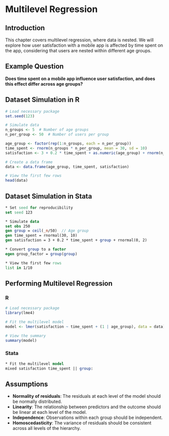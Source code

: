 # Multilevel Regression

## Introduction
This chapter covers multilevel regression, where data is nested. We will explore how user satisfaction with a mobile app is affected by time spent on the app, considering that users are nested within different age groups.

## Example Question
**Does time spent on a mobile app influence user satisfaction, and does this effect differ across age groups?**

## Dataset Simulation in R

```r
# Load necessary package
set.seed(123)

# Simulate data
n_groups <- 5  # Number of age groups
n_per_group <- 50  # Number of users per group

age_group <- factor(rep(1:n_groups, each = n_per_group))
time_spent <- rnorm(n_groups * n_per_group, mean = 30, sd = 10)
satisfaction <- 3 + 0.2 * time_spent + as.numeric(age_group) + rnorm(n_groups * n_per_group, sd = 2)

# Create a data frame
data <- data.frame(age_group, time_spent, satisfaction)

# View the first few rows
head(data)
```

## Dataset Simulation in Stata

```stata
* Set seed for reproducibility
set seed 123

* Simulate data
set obs 250
gen group = ceil(_n/50)  // Age group
gen time_spent = rnormal(30, 10)
gen satisfaction = 3 + 0.2 * time_spent + group + rnormal(0, 2)

* Convert group to a factor
egen group_factor = group(group)

* View the first few rows
list in 1/10
```

## Performing Multilevel Regression

### R

```r
# Load necessary package
library(lme4)

# Fit the multilevel model
model <- lmer(satisfaction ~ time_spent + (1 | age_group), data = data)

# View the summary
summary(model)
```

### Stata

```stata
* Fit the multilevel model
mixed satisfaction time_spent || group:
```

## Assumptions
- **Normality of residuals**: The residuals at each level of the model should be normally distributed.
- **Linearity**: The relationship between predictors and the outcome should be linear at each level of the model.
- **Independence**: Observations within each group should be independent.
- **Homoscedasticity**: The variance of residuals should be consistent across all levels of the hierarchy.
